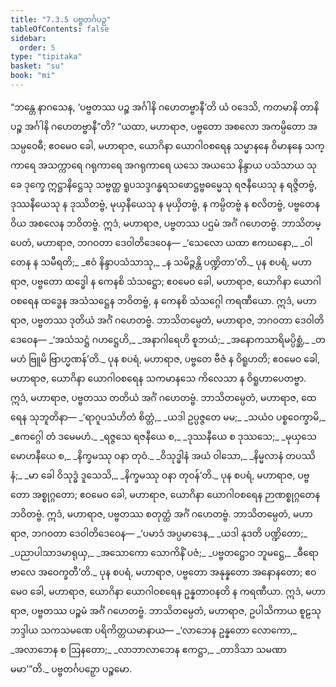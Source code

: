 ```yaml
---
title: "7.3.5 ပဗ္ဗတင်္ဂပဉှ"
tableOfContents: false
sidebar:
  order: 5
type: "tipitaka"
basket: "su"
book: "mi"
---
```



<DynamicBreadcrumb />

<Division number="249" book="mi" e="ch" v="28">

<Paragraph number="1784" book="mi">
“ဘန္တေ နာဂသေန, ‘ပဗ္ဗတဿ ပဉ္စ အင်္ဂါနိ ဂဟေတဗ္ဗာနီ’တိ ယံ ဝဒေသိ, ကတမာနိ တာနိ ပဉ္စ အင်္ဂါနိ ဂဟေတဗ္ဗာနီ”တိ? “ယထာ, မဟာရာဇ, ပဗ္ဗတော အစလော အကမ္ပိတော အသမ္ပဝေဓီ; ဧဝမေဝ ခေါ, မဟာရာဇ, ယောဂိနာ ယောဂါဝစရေန သမ္မာနနေ ဝိမာနနေ သက္ကာရေ အသက္ကာရေ ဂရုကာရေ အဂရုကာရေ ယသေ အယသေ နိန္ဒာယ ပသံသာယ သုခေ ဒုက္ခေ ဣဋ္ဌာနိဋ္ဌေသု သဗ္ဗတ္ထ ရူပသဒ္ဒဂန္ဓရသဖောဋ္ဌဗ္ဗဓမ္မေသု ရဇနီယေသု န ရဇ္ဇိတဗ္ဗံ, ဒုဿနီယေသု န ဒုဿိတဗ္ဗံ, မုယှနီယေသု န မုယှိတဗ္ဗံ, န ကမ္ပိတဗ္ဗံ န စလိတဗ္ဗံ, ပဗ္ဗတေန ဝိယ အစလေန ဘဝိတဗ္ဗံ. ဣဒံ, မဟာရာဇ, ပဗ္ဗတဿ ပဌမံ အင်္ဂံ ဂဟေတဗ္ဗံ. ဘာသိတမ္ပေတံ, မဟာရာဇ, ဘဂဝတာ ဒေဝါတိဒေဝေန—
</Paragraph>

<Paragraph number="1785" type="verses" book="mi">
_‘သေလော ယထာ ဧကဃနော,_  
_ဝါတေန န သမီရတိ;_  
_ဧဝံ နိန္ဒာပသံသာသု,_  
_န သမိဉ္ဇန္တိ ပဏ္ဍိတာ’တိ._  

</Paragraph>

<Paragraph number="1786" book="mi">
ပုန စပရံ, မဟာရာဇ, ပဗ္ဗတော ထဒ္ဓေါ န ကေနစိ သံသဋ္ဌော; ဧဝမေဝ ခေါ, မဟာရာဇ, ယောဂိနာ ယောဂါဝစရေန ထဒ္ဓေန အသံသဋ္ဌေန ဘဝိတဗ္ဗံ, န ကေနစိ သံသဂ္ဂေါ ကရဏီယော. ဣဒံ, မဟာရာဇ, ပဗ္ဗတဿ ဒုတိယံ အင်္ဂံ ဂဟေတဗ္ဗံ. ဘာသိတမ္ပေတံ, မဟာရာဇ, ဘဂဝတာ ဒေဝါတိဒေဝေန—
</Paragraph>

<Paragraph number="1787" type="verses" book="mi">
_‘အသံသဋ္ဌံ ဂဟဋ္ဌေဟိ,_  
_အနာဂါရေဟိ စူဘယံ;_  
_အနောကသာရိမပ္ပိစ္ဆံ,_  
_တမဟံ ဗြူမိ ဗြာဟ္မဏန်’တိ._  

</Paragraph>

<Paragraph number="1788" book="mi">
ပုန စပရံ, မဟာရာဇ, ပဗ္ဗတေ ဗီဇံ န ဝိရူဟတိ; ဧဝမေဝ ခေါ, မဟာရာဇ, ယောဂိနာ ယောဂါဝစရေန သကမာနသေ ကိလေသာ န ဝိရူဟာပေတဗ္ဗာ. ဣဒံ, မဟာရာဇ, ပဗ္ဗတဿ တတိယံ အင်္ဂံ ဂဟေတဗ္ဗံ. ဘာသိတမ္ပေတံ, မဟာရာဇ, ထေရေန သုဘူတိနာ—
</Paragraph>

<Paragraph number="1789" type="verses" book="mi">
_‘ရာဂူပသံဟိတံ စိတ္တံ,_  
_ယဒါ ဥပ္ပဇ္ဇတေ မမ;_  
_သယံဝ ပစ္စဝေက္ခာမိ,_  
_ဧကဂ္ဂေါ တံ ဒမေမဟံ._  

</Paragraph>

<Paragraph number="1790" type="verses" book="mi">
_ရဇ္ဇသေ ရဇနီယေ စ,_  
_ဒုဿနီယေ စ ဒုဿသေ;_  
_မုယှသေ မောဟနီယေ စ,_  
_နိက္ခမဿု ဝနာ တုဝံ._  

</Paragraph>

<Paragraph number="1791" type="verses" book="mi">
_ဝိသုဒ္ဓါနံ အယံ ဝါသော,_  
_နိမ္မလာနံ တပဿိနံ;_  
_မာ ခေါ ဝိသုဒ္ဓံ ဒူသေသိ,_  
_နိက္ခမဿု ဝနာ တုဝန်’တိ._  

</Paragraph>

<Paragraph number="1792" book="mi">
ပုန စပရံ, မဟာရာဇ, ပဗ္ဗတော အစ္စုဂ္ဂတော; ဧဝမေဝ ခေါ, မဟာရာဇ, ယောဂိနာ ယောဂါဝစရေန ဉာဏစ္စုဂ္ဂတေန ဘဝိတဗ္ဗံ. ဣဒံ, မဟာရာဇ, ပဗ္ဗတဿ စတုတ္ထံ အင်္ဂံ ဂဟေတဗ္ဗံ. ဘာသိတမ္ပေတံ, မဟာရာဇ, ဘဂဝတာ ဒေဝါတိဒေဝေန—
</Paragraph>

<Paragraph number="1793" type="verses" book="mi">
_‘ပမာဒံ အပ္ပမာဒေန,_  
_ယဒါ နုဒတိ ပဏ္ဍိတော;_  
_ပညာပါသာဒမာရုယှ,_  
_အသောကော သောကိနိံ ပဇံ;_  
_ပဗ္ဗတဋ္ဌောဝ ဘူမဋ္ဌေ,_  
_ဓီရော ဗာလေ အဝေက္ခတီ’တိ._  

</Paragraph>

<Paragraph number="1794" book="mi">
ပုန စပရံ, မဟာရာဇ, ပဗ္ဗတော အနုန္နတော အနောနတော; ဧဝမေဝ ခေါ, မဟာရာဇ, ယောဂိနာ ယောဂါဝစရေန ဥန္နတာဝနတိ န ကရဏီယာ. ဣဒံ, မဟာရာဇ, ပဗ္ဗတဿ ပဉ္စမံ အင်္ဂံ ဂဟေတဗ္ဗံ. ဘာသိတမ္ပေတံ, မဟာရာဇ, ဥပါသိကာယ စူဠသုဘဒ္ဒါယ သကသမဏေ ပရိကိတ္တယမာနာယ—
</Paragraph>

<Paragraph number="1795" type="verses" book="mi">
_‘လာဘေန ဥန္နတော လောကော,_  
_အလာဘေန စ ဩနတော;_  
_လာဘာလာဘေန ဧကဋ္ဌာ,_  
_တာဒိသာ သမဏာ မမာ’”တိ._  


</Paragraph>
</Division>

<Paragraph number="1796" type="center" book="mi">
ပဗ္ဗတင်္ဂပဉှော ပဉ္စမော.
</Paragraph>